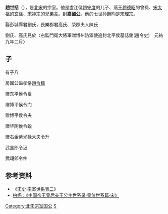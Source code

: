 '''趙世括'''（{{bd|？||？||catIdx=Z}}），是[[北宋|北宋]]的宗室。他是盧江侯[[趙守度|趙守度]]的儿子、燕王[[趙德昭|趙德昭]]的曾孫、[[宋太祖|宋太祖]]的玄孫、[[宋神宗|宋神宗]]的兄弟辈。封'''嘉國公'''。他的七世孙[[趙昀|趙昀]]是[[宋理宗|宋理宗]]。

娶彭城縣君劉氏，長樂郡君高氏、榮郡夫人陳氏

劉氏、高氏見於〈右監門衛大將軍贈博州防禦使追封北平侯墓誌銘(趙令史)　元祐九年二月〉

==子==

有子八

房國公谥孝恪[[趙令稼|趙令稼]]

赠东平侯令叟

赠博平侯令门

赠博平侯令夬

赠华阴侯令蜕

赠右金紫光禄大夫令升

武显郎令汲

武翊郎令仲

== 参考资料 ==
*《[[宋史|宋史]]·[[s:宋史/卷216|宗室世系表二]]》
*[https://web.archive.org/web/20080521025637/http://nrch.cca.gov.tw/ccahome/website/site4/BY_Collect/b9000e0/e003/cca220003-li-wpkbbyb9000e0030159-0453-u.xml 柏杨：《中国帝王皇后亲王公主世系录·皇位世系篇·宋》]


{{宋朝人物小作品}}
[[Category:北宋宗室国公|Category:北宋宗室国公]]
[[Category:赵姓|S]]